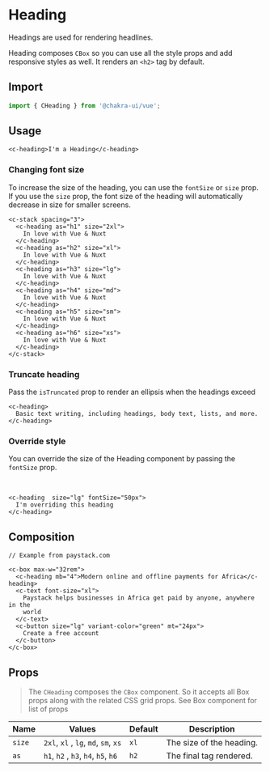 
<SEO
  title="Heading"
  description="Headings are used for rendering headlines."
/>

# Heading

Headings are used for rendering headlines.

Heading composes `CBox` so you can use all the style props and add responsive
styles as well. It renders an `<h2>` tag by default.

<carbon-ad />

## Import

```js
import { CHeading } from '@chakra-ui/vue';
```

## Usage

```vue live
<c-heading>I'm a Heading</c-heading>
```

### Changing font size

To increase the size of the heading, you can use the `fontSize` or `size` prop.
If you use the `size` prop, the font size of the heading will automatically
decrease in size for smaller screens.


```vue live=true
<c-stack spacing="3">
  <c-heading as="h1" size="2xl">
    In love with Vue & Nuxt
  </c-heading>
  <c-heading as="h2" size="xl">
    In love with Vue & Nuxt
  </c-heading>
  <c-heading as="h3" size="lg">
    In love with Vue & Nuxt
  </c-heading>
  <c-heading as="h4" size="md">
    In love with Vue & Nuxt
  </c-heading>
  <c-heading as="h5" size="sm">
    In love with Vue & Nuxt
  </c-heading>
  <c-heading as="h6" size="xs">
    In love with Vue & Nuxt
  </c-heading>
</c-stack>
```

### Truncate heading

Pass the `isTruncated` prop to render an ellipsis when the headings exceed
```vue live
<c-heading>
  Basic text writing, including headings, body text, lists, and more.
</c-heading>
```

### Override style

You can override the size of the Heading component by passing the `fontSize` prop.

<br />

```vue live
<c-heading  size="lg" fontSize="50px">
  I'm overriding this heading
</c-heading>
```

## Composition

```vue live=true
// Example from paystack.com

<c-box max-w="32rem">
  <c-heading mb="4">Modern online and offline payments for Africa</c-heading>
  <c-text font-size="xl">
    Paystack helps businesses in Africa get paid by anyone, anywhere in the
    world
  </c-text>
  <c-button size="lg" variant-color="green" mt="24px">
    Create a free account
  </c-button>
</c-box>
```


## Props

> The `CHeading` composes the `CBox` component. So it accepts all Box props along with the related CSS grid props. See <nuxt-link to="/box#props">Box</nuxt-link> component for list of props

| Name   | Values                               | Default | Description              |
| ------ | ------------------------------------ | ------- | ------------------------ |
| `size` | `2xl`, `xl` , `lg`, `md`, `sm`, `xs`  | `xl`    | The size of the heading. |
| `as`   | `h1`, `h2` , `h3`, `h4`, `h5`, `h6`   | `h2`    | The final tag rendered.  |

